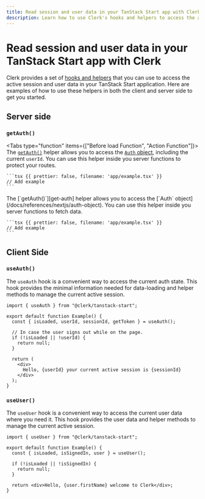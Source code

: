 ```yaml
---
title: Read session and user data in your TanStack Start app with Clerk
description: Learn how to use Clerk's hooks and helpers to access the active session and user data in your TanStack Start application.
---
```


# Read session and user data in your TanStack Start app with Clerk

Clerk provides a set of [hooks and helpers](/docs/references/nextjs/overview#client-side-helpers) that you can use to access the active session and user data in your TanStack Start application. Here are examples of how to use these helpers in both the client and server side to get you started.

## Server side

### `getAuth()`

<Tabs type="function" items={["Before load Function", "Action Function"]}>
  <Tab>
    The [`getAuth()`][get-auth] helper allows you to access the [`Auth` object](/docs/references/nextjs/auth-object), including the current `userId`. You can use this helper inside you server functions to protect your routes.

    ```tsx {{ prettier: false, filename: 'app/example.tsx' }}
    // Add example
    ```
  </Tab>

  <Tab>
    The [`getAuth()`][get-auth] helper allows you to access the [`Auth` object](/docs/references/nextjs/auth-object). You can use this helper inside you server functions to fetch data.

    ```tsx {{ prettier: false, filename: 'app/example.tsx' }}
    // Add example
    ```
  </Tab>
</Tabs>

## Client Side

### `useAuth()`

The `useAuth` hook is a convenient way to access the current auth state. This hook provides the minimal information needed for data-loading and helper methods to manage the current active session.

```tsx {{ prettier: false, filename: 'app/example.tsx' }}
import { useAuth } from "@clerk/tanstack-start";

export default function Example() {
  const { isLoaded, userId, sessionId, getToken } = useAuth();

  // In case the user signs out while on the page.
  if (!isLoaded || !userId) {
    return null;
  }

  return (
    <div>
      Hello, {userId} your current active session is {sessionId}
    </div>
  );
}
```

### `useUser()`

The `useUser` hook is a convenient way to access the current user data where you need it. This hook provides the user data and helper methods to manage the current active session.

```tsx {{ prettier: false, filename: 'routes/example.tsx' }}
import { useUser } from "@clerk/tanstack-start";

export default function Example() {
  const { isLoaded, isSignedIn, user } = useUser();

  if (!isLoaded || !isSignedIn) {
    return null;
  }

  return <div>Hello, {user.firstName} welcome to Clerk</div>;
}
```

[get-auth]: /docs/references/nextjs/get-auth
